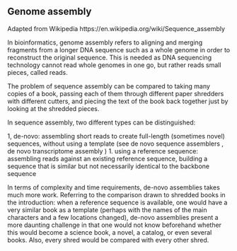 ## Genome assembly

Adapted from Wikipedia
https://en.wikipedia.org/wiki/Sequence_assembly 

In bioinformatics, genome assembly refers to aligning and merging fragments from a longer DNA  sequence such as a whole genome in order to reconstruct the original sequence. This is needed as DNA sequencing  technology cannot read whole genomes in one go, but rather reads small pieces, called reads.

The problem of sequence assembly can be compared to taking many copies of a book, passing each of them through different paper shredders with different cutters, and piecing the text of the book back together just by looking at the shredded pieces.


<!-- Figure 1: Assemblers need copious sequencing data and informatic exertion to put the genome back together. Credit: Kelly Howe, Lawrence Berkeley Laboratory -->

In sequence assembly, two different types can be distinguished:

1, de-novo: assembling short reads to create full-length (sometimes novel) sequences, without using a template (see de novo sequence assemblers , de novo transcriptome assembly )
1. using a reference sequence: assembling reads against an existing reference sequence, building a sequence that is similar but not necessarily identical to the backbone sequence

In terms of complexity and time requirements, de-novo assemblies takes much more work.  Referring to the comparison drawn to shredded books in the introduction: when a reference sequence is available, one would have a very similar book as a template (perhaps with the names of the main characters and a few locations changed), de-novo assemblies present a more daunting challenge in that one would not know beforehand whether this would become a science book, a novel, a catalog, or even several books. Also, every shred would be compared with every other shred.
